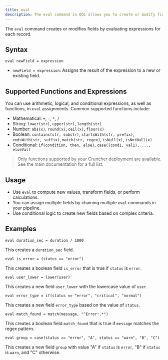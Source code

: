 ```yaml
---
title: eval
description: The eval command in QQL allows you to create or modify fields by evaluating expressions for each record.
---
```


The `eval` command creates or modifies fields by evaluating expressions for each record.

## Syntax

```
eval newField = expression
```

- `newField = expression`: Assigns the result of the expression to a new or existing field.

## Supported Functions and Expressions

You can use arithmetic, logical, and conditional expressions, as well as functions, in `eval` assignments. Common supported functions include:

- Mathematical: `+`, `-`, `*`, `/`
- String: `lower(str)`, `upper(str)`, `length(str)`
- Number: `abs(x)`, `round(x)`, `ceil(x)`, `floor(x)`
- Boolean: `contains(str, substr)`, `startsWith(str, prefix)`, `endsWith(str, suffix)`, `match(str, regex)`, `isNull(x)`, `isNotNull(x)`
- Conditional: `if(condition, then, else)`, `case((cond1, val1), ..., elseVal)`

> Only functions supported by your Cruncher deployment are available. See the main documentation for a full list.

## Usage

- Use `eval` to compute new values, transform fields, or perform calculations.
- You can assign multiple fields by chaining multiple `eval` commands in your pipeline.
- Use conditional logic to create new fields based on complex criteria.

## Examples

```
eval duration_sec = duration / 1000
```
This creates a `duration_sec` field.

```
eval is_error = (status == "error")
```
This creates a boolean field `is_error` that is true if `status` is `error`.

```
eval user_lower = lower(user)
```
This creates a new field `user_lower` with the lowercase value of `user`.

```
eval error_type = if(status == "error", "critical", "normal")
```
This creates a new field `error_type` based on the value of `status`.

```
eval match_found = match(message, "^Error:.*")
```
This creates a boolean field `match_found` that is true if `message` matches the regex pattern.

```
eval group = case(status == "error", "A", status == "warn", "B", "C")
```
This creates a new field `group` with value "A" if `status` is `error`, "B" if `status` is `warn`, and "C" otherwise.
